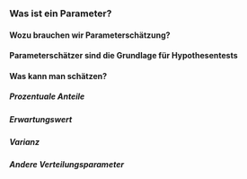 ### Was ist ein Parameter?
#### Wozu brauchen wir Parameterschätzung?
#### Parameterschätzer sind die Grundlage für Hypothesentests
#### Was kann man schätzen?
##### Prozentuale Anteile
##### Erwartungswert
##### Varianz
##### Andere Verteilungsparameter

